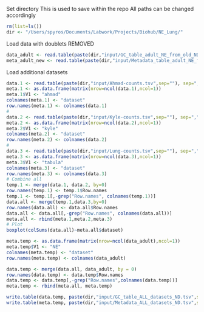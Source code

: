 Set directory
This is used to save within the repo
All paths can be changed accordingly
```r
rm(list=ls())
dir <- "/Users/spyros/Documents/Labwork/Projects/Biohub/NE_Lung/"
```

<!-- Load data with doublets still there -->
<!-- ```{r Load data} -->
<!-- data_adult <- read.table(paste(dir,"input/GC_table_adult_NE.tsv",sep="")) -->
<!-- meta_adult_new <- read.table(paste(dir,"input/Metadata_table_adult_NE.tsv",sep="")) -->
<!-- ``` -->

Load data with doublets REMOVED
```r
data_adult <- read.table(paste(dir,"input/GC_table_adult_NE_from_old_ND.tsv",sep=""))
meta_adult_new <- read.table(paste(dir,"input/Metadata_table_adult_NE_from_old_ND.tsv",sep=""))
```

Load additional datasets 
```r
data.1 <- read.table(paste(dir,"input/Ahmad-counts.tsv",sep=""), sep=",", header = T, row.names = 1)
meta.1 <- as.data.frame(matrix(nrow=ncol(data.1),ncol=1))
meta.1$V1 <- "ahmad"
colnames(meta.1) <- "dataset"
row.names(meta.1) <- colnames(data.1)
# 
data.2 <- read.table(paste(dir,"input/Kyle-counts.tsv",sep=""), sep=",", header = T, row.names = 1)
meta.2 <- as.data.frame(matrix(nrow=ncol(data.2),ncol=1))
meta.2$V1 <- "kyle"
colnames(meta.2) <- "dataset"
row.names(meta.2) <- colnames(data.2)
#
data.3 <- read.table(paste(dir,"input/Lung-counts.tsv",sep=""), sep=",", header = T, row.names = 1)
meta.3 <- as.data.frame(matrix(nrow=ncol(data.3),ncol=1))
meta.3$V1 <- "tabula"
colnames(meta.3) <- "dataset"
row.names(meta.3) <- colnames(data.3)
# Combine all 
temp.1 <- merge(data.1, data.2, by=0)
row.names(temp.1) <- temp.1$Row.names
temp.1 <- temp.1[,-grep("Row.names", colnames(temp.1))]
data.all <- merge(temp.1,data.3,by=0)
row.names(data.all) <- data.all$Row.names
data.all <- data.all[,-grep("Row.names", colnames(data.all))]
meta.all <- rbind(meta.1,meta.2,meta.3)
# Plot 
boxplot(colSums(data.all)~meta.all$dataset)
```


```r
meta.temp <- as.data.frame(matrix(nrow=ncol(data_adult),ncol=1))
meta.temp$V1 <- "NE"
colnames(meta.temp) <- "dataset"
row.names(meta.temp) <- colnames(data_adult)
```

```r
data.temp <- merge(data.all, data_adult, by = 0)
row.names(data.temp) <- data.temp$Row.names
data.temp <- data.temp[,-grep("Row.names",colnames(data.temp))]
meta.temp <- rbind(meta.all, meta.temp)
```

```r
write.table(data.temp, paste(dir,"input/GC_table_ALL_datasets_ND.tsv",sep=""))
write.table(meta.temp, paste(dir,"input/Metadata_ALL_datasets_ND.tsv",sep=""))
```